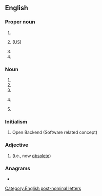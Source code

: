 {{also|obe|obe-|o bé}}
==English==

===Proper noun===
{{en-proper noun}}

# {{initialism of|en|Office of [[bilingual|Bilingual]] Education}}
# {{initialism of|en|Office of [[business|Business]] Economics}} (US)
# {{initialism of|en|[[Oregon]] Board of Education}}
# {{initialism of|en|[[Ottawa]] Board Of Education}}

===Noun===
{{en-noun|~}}

# {{initialism of|en|{{1|officer}} of the {{w|Order of the British Empire}}}}
# {{initialism of|en|[[operating]]-[[basis]] [[earthquake]]}}
# {{initialism of|en|[[out-of-body]] [[experience]]}}
# {{lb|en|powerkiting slang}} {{initialism of|en|[[out]] of [[buggy]] [[experience]]}}
# {{initialism of|en|[[outcome]]-[[based]] [[education]]}}

===Initialism===
{{rfc-header|en|Initialism}}
{{head|en|initialism}}

# {{rfv-sense|en}} Open Backend (Software related concept)

===Adjective===
{{en-adj|-}}

# {{initialism of|en|[[overcome]] / [[overtaken]] [[by]] [[events]]|nodot=1}} (i.e., now [[obsolete]])

===Anagrams===
* {{anagrams|en|a=beo|BEO|BOE|BoE|Boe|EOB|OEB}}

[[Category:English post-nominal letters]]